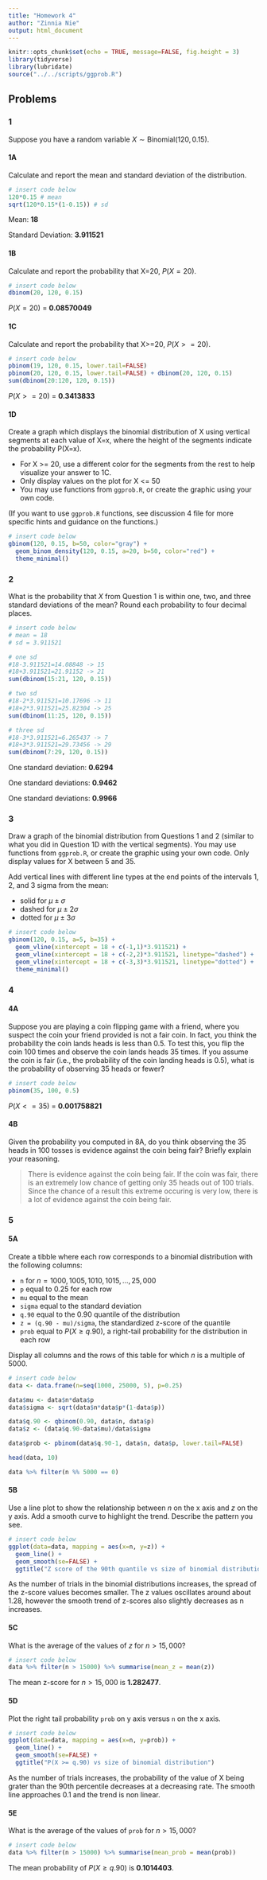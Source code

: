 ```yaml
---
title: "Homework 4"
author: "Zinnia Nie"
output: html_document
---
```


```r
knitr::opts_chunk$set(echo = TRUE, message=FALSE, fig.height = 3)
library(tidyverse)
library(lubridate)
source("../../scripts/ggprob.R")
```

## Problems

### 1

Suppose you have a random variable $X \sim \text{Binomial}(120, 0.15)$.

#### 1A

Calculate and report the mean and standard deviation of the distribution.

```r
# insert code below
120*0.15 # mean
sqrt(120*0.15*(1-0.15)) # sd
```

Mean: **18**

Standard Deviation: **3.911521**

#### 1B

Calculate and report the probability that X=20, $P(X = 20)$.

```r
# insert code below
dbinom(20, 120, 0.15)
```

$P(X = 20)$ = **0.08570049**

#### 1C

Calculate and report the probability that X>=20, $P(X >= 20)$.

```r
# insert code below
pbinom(19, 120, 0.15, lower.tail=FALSE)
pbinom(20, 120, 0.15, lower.tail=FALSE) + dbinom(20, 120, 0.15)
sum(dbinom(20:120, 120, 0.15))
```

$P(X >= 20)$ = **0.3413833**

#### 1D

Create a graph which displays the binomial distribution of X using vertical segments at each value of X=x, where the height of the segments indicate the probability P(X=x).  

- For X >= 20, use a different color for the segments from the rest to help visualize your answer to 1C.    
- Only display values on the plot for X <= 50  
- You may use functions from `ggprob.R`, or create the graphic using your own code.

(If you want to use `ggprob.R` functions, see discussion 4 file for more specific hints and guidance on the functions.)

```r
# insert code below
gbinom(120, 0.15, b=50, color="gray") +
  geom_binom_density(120, 0.15, a=20, b=50, color="red") +
  theme_minimal()
```




### 2

What is the probability that $X$ from Question 1 is within one, two, and three standard deviations of the mean? Round each probability to four decimal places.

```r
# insert code below
# mean = 18
# sd = 3.911521

# one sd
#18-3.911521=14.08848 -> 15
#18+3.911521=21.91152 -> 21
sum(dbinom(15:21, 120, 0.15))

# two sd
#18-2*3.911521=10.17696 -> 11
#18+2*3.911521=25.82304 -> 25
sum(dbinom(11:25, 120, 0.15))

# three sd
#18-3*3.911521=6.265437 -> 7
#18+3*3.911521=29.73456 -> 29
sum(dbinom(7:29, 120, 0.15))

```

One standard deviation: **0.6294**

One standard deviations: **0.9462**

One standard deviations: **0.9966**




### 3

Draw a graph of the binomial distribution from Questions 1 and 2 (similar to what you did in Question 1D with the vertical segments). You may use functions from `ggprob.R`, or create the graphic using your own code.  Only display values for X between 5 and 35.

Add vertical lines with different line types at the end points of the intervals 1, 2, and 3 sigma from the mean:

- solid for $\mu \pm \sigma$
- dashed for $\mu \pm 2\sigma$
- dotted for $\mu \pm 3\sigma$


```r
# insert code below
gbinom(120, 0.15, a=5, b=35) +
  geom_vline(xintercept = 18 + c(-1,1)*3.911521) +
  geom_vline(xintercept = 18 + c(-2,2)*3.911521, linetype="dashed") +
  geom_vline(xintercept = 18 + c(-3,3)*3.911521, linetype="dotted") +
  theme_minimal()
```




### 4

#### 4A

Suppose you are playing a coin flipping game with a friend, where you suspect the coin your friend provided is not a fair coin.  In fact, you think the probability the coin lands heads is less than 0.5.  To test this, you flip the coin 100 times and observe the coin lands heads 35 times.  If you assume the coin is fair (i.e., the probability of the coin landing heads is 0.5), what is the probability of observing 35 heads or fewer? 

```r
# insert code below
pbinom(35, 100, 0.5)
```

$P(X <= 35)$ = **0.001758821**

#### 4B

Given the probability you computed in 8A, do you think observing the 35 heads in 100 tosses is evidence against the coin being fair?  Briefly explain your reasoning. 

> There is evidence against the coin being fair. If the coin was fair, there is an extremely low chance of getting only 35 heads out of 100 trials. Since the chance of a result this extreme occuring is very low, there is a lot of evidence against the coin being fair.  




### 5

#### 5A

Create a tibble where each row corresponds to a binomial distribution with the following columns:

- `n` for $n = 1000,1005,1010, 1015, \ldots, 25,000$
- `p` equal to 0.25 for each row
- `mu` equal to the mean
- `sigma` equal to the standard deviation
- `q.90` equal to the 0.90 quantile of the distribution
- `z = (q.90 - mu)/sigma`, the standardized z-score of the quantile
- `prob` equal to $P(X \ge q.90)$, a right-tail probability for the distribution in each row

Display all columns and the rows of this table for which $n$ is a multiple of 5000.

```r
# insert code below
data <- data.frame(n=seq(1000, 25000, 5), p=0.25)

data$mu <- data$n*data$p
data$sigma <- sqrt(data$n*data$p*(1-data$p))

data$q.90 <- qbinom(0.90, data$n, data$p)
data$z <- (data$q.90-data$mu)/data$sigma

data$prob <- pbinom(data$q.90-1, data$n, data$p, lower.tail=FALSE)

head(data, 10)

data %>% filter(n %% 5000 == 0)
```


#### 5B

Use a line plot to show the relationship between $n$ on the x axis and $z$ on the y axis.
Add a smooth curve to highlight the trend.
Describe the pattern you see.

```r
# insert code below
ggplot(data=data, mapping = aes(x=n, y=z)) +
  geom_line() +
  geom_smooth(se=FALSE) +
  ggtitle("Z score of the 90th quantile vs size of binomial distribution")
```

As the number of trials in the binomial distributions increases, the spread of the z-score values becomes smaller. The z values oscillates around about 1.28, however the smooth trend of z-scores also slightly decreases as n increases. 

#### 5C

What is the average of the values of $z$ for $n > 15,000$?  

```r
# insert code below
data %>% filter(n > 15000) %>% summarise(mean_z = mean(z))
```

The mean z-score for $n > 15,000$ is **1.282477**.

#### 5D

Plot the right tail probability `prob` on y axis versus `n` on the x axis.

```r
# insert code below
ggplot(data=data, mapping = aes(x=n, y=prob)) +
  geom_line() +
  geom_smooth(se=FALSE) +
  ggtitle("P(X >= q.90) vs size of binomial distribution")
```

As the number of trials increases, the probability of the value of X being grater than the 90th percentile decreases at a decreasing rate. The smooth line approaches 0.1 and the trend is non linear. 

#### 5E

What is the average of the values of `prob` for $n > 15,000$?

```r
# insert code below
data %>% filter(n > 15000) %>% summarise(mean_prob = mean(prob))
```

The mean probability of $P(X \ge q.90)$ is **0.1014403**.
